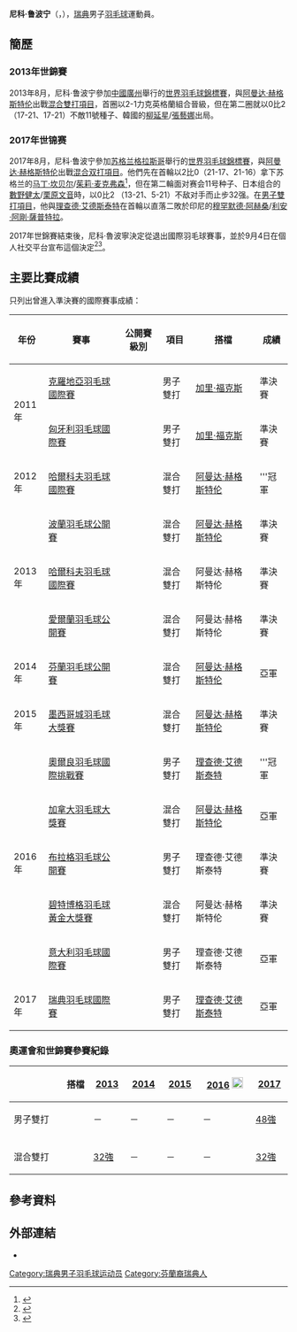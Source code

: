 {{noteTA|G1=Badminton}}
{{Infobox 羽球選手
| playername              = 尼科·鲁波宁<br>{{lang|fi|Nico Ruponen}}
| image                   = 
| size                    = 
| caption                 = 
| birth_name              = 
| date_of_birth           = {{birth_date_and_age|1989|2|3}}
| place_of_birth          = 
| height                  = 
| weight                  = 
| event                   = 男子雙打、混合雙打
| country                 = {{SWE}}
| years_started           = 
| handedness              = 
| coach                   = 
| highest_ranking         = 第21位（混雙-[[阿曼达·赫格斯特伦|哈格斯特伦]]）
| date_of_highest_ranking = 2016年12月22日<ref name="ranking">{{en}}[http://bwfcontent.tournamentsoftware.com/ranking/player.aspx?id=12552&player=108151 BWF World Ranking - Ranking of Nico RUPONEN (90714)] {{Wayback|url=http://bwfcontent.tournamentsoftware.com/ranking/player.aspx?id=12552&player=108151 |date=20180815035354 }}</ref>
| current_ranking         = 現已退役
| date_of_current_ranking = 
| played                  = 13勝–14負（男單）<br>64勝–55負（男雙）<br>74勝–75負（混雙）
| titles                  = 
| bwf_profile             = 44348EE2-BFEA-4730-B1D7-DF1681973A9B
| bwf_id                  = 90714
| updated                 = 2018年8月15日
}}
{{MedalTableTop|width=286px}}
{{MedalSport | 男子[[羽毛球|羽毛球]]}}
{{MedalCountry | {{SWE}}}}
{{MedalBottom}}
'''尼科·鲁波宁'''（{{lang-fi|Nico Ruponen}}，{{bd|1989年|2月3日|||catIdx=Ruponen}}），[[瑞典|瑞典]]男子[[羽毛球|羽毛球]]運動員。

==簡歷==
=== 2013年世錦賽 ===
2013年8月，尼科·鲁波宁參加[[中國|中國]][[廣州|廣州]]舉行的[[2013年世界羽毛球錦標賽|世界羽毛球錦標賽]]，與[[阿曼达·赫格斯特伦|阿曼达·赫格斯特伦]]出戰[[2013年世界羽毛球錦標賽混合雙打項目|混合雙打項目]]，首圈以2-1力克英格蘭組合晉級，但在第二圈就以0比2（17-21、17-21）不敵11號種子、韓國的[[柳延星|柳延星]]/[[張藝娜|張藝娜]]出局。

=== 2017年世锦赛 ===
2017年8月，尼科·鲁波宁參加[[苏格兰|苏格兰]][[格拉斯哥|格拉斯哥]]舉行的[[2017年世界羽毛球錦標賽|世界羽毛球錦標賽]]，與[[阿曼达·赫格斯特伦|阿曼达·赫格斯特伦]]出戰[[2017年世界羽毛球錦標賽混合双打項目|混合双打項目]]。他們先在首輪以2比0（21-17、21-16）拿下苏格兰的[[马丁·坎贝尔|马丁·坎贝尔]]/[[茱莉·麦克弗森|茱莉·麦克弗森]]<ref>{{en}}{{cite news|title=Day 1: GB Performance|url=http://www.glasgow2017.com/news/2017/august/day-1-gb-performance.aspx|publisher=2017年世錦賽官網|date=2017-08-22|access-date=2018-03-17|archive-url=https://web.archive.org/web/20180317165134/http://www.glasgow2017.com/news/2017/august/day-1-gb-performance.aspx|archive-date=2018-03-17|dead-url=yes}}</ref>，但在第二輪面对赛会11号种子、日本组合的[[數野健太|數野健太]]/[[栗原文音|栗原文音]]時，以0比2 （13-21、5-21）不敌对手而止步32强。在[[2017年世界羽毛球錦標賽男子雙打項目|男子雙打項目]]，他與[[理查德·艾德斯泰特|理查德·艾德斯泰特]]在首輪以直落二敗於印尼的[[穆罕默德·阿赫桑|穆罕默德·阿赫桑]]/[[利安·阿剛·薩普特拉|利安·阿剛·薩普特拉]]。

2017年世錦賽結束後，尼科·魯波寧決定從退出國際羽毛球賽事，並於9月4日在個人社交平台宣布這個決定<ref>{{en}}{{Facebook post |story = |photo = |video = |user = nicoruponenofficial |id = 480217329006876 |title =Nico Ruponen announced his retirement. |name =Nico Ruponen |date = 2017-09-04 |accessdate = 2018-03-17}}</ref><ref>{{en}}{{cite news|title=A new dawn for Evans and Hogstrom|url=http://www.badmintoneurope.com/cms/default.aspx?clubid=4685&cmsid=239&pageid=5381&m=5026108|publisher=Badminton Europe|date=2017-09-13|accessdate=2018-03-17|archive-date=2018-03-17|archive-url=https://web.archive.org/web/20180317170900/http://www.badmintoneurope.com/cms/default.aspx?clubid=4685&cmsid=239&pageid=5381&m=5026108|dead-url=no}}</ref>。

==主要比賽成績==
只列出曾進入準決賽的國際賽事成績：
{| class=wikitable style="text-align:center; font-size:small;" 
!width="50"|年份
!width="180"|賽事
!width="80"|公開賽級別
!width="60"|項目
!width="150"|搭檔
!width="50"|成績
|-
!rowspan="2"|2011年
|[[2011年克羅地亞羽毛球國際賽|克羅地亞羽毛球國際賽]]
|{{BWFIS}}
|男子雙打
|{{flagicon|ENG}} [[加里·福克斯|加里·福克斯]]
|bgcolor="#b8860b"|準決賽
|-
|[[2011年匈牙利羽毛球國際賽|匈牙利羽毛球國際賽]]
|{{BWFIS}}
|男子雙打
|{{flagicon|ENG}} [[加里·福克斯|加里·福克斯]]
|bgcolor="#b8860b"|準決賽
|-
!rowspan="1"|2012年
|[[2012年哈爾科夫羽毛球國際賽|哈爾科夫羽毛球國際賽]]
|{{BWFIC}}
|混合雙打
|[[阿曼达·赫格斯特伦|阿曼达·赫格斯特伦]]
|bgcolor="gold"|'''冠軍
|-
!rowspan="3"|2013年
|[[2013年波蘭羽毛球公開賽|波蘭羽毛球公開賽]]
|{{BWFIC}}
|混合雙打
|[[阿曼达·赫格斯特伦|阿曼达·赫格斯特伦]]
|bgcolor="#b8860b"|準決賽
|-
|[[2013年哈爾科夫羽毛球國際賽|哈爾科夫羽毛球國際賽]]
|{{BWFIC}}
|混合雙打
|阿曼达·赫格斯特伦
|bgcolor="#b8860b"|準決賽
|-
|[[2013年愛爾蘭羽毛球公開賽|愛爾蘭羽毛球公開賽]]
|{{BWFIC}}
|混合雙打
|阿曼达·赫格斯特伦
|bgcolor="#b8860b"|準決賽
|-
!rowspan="1"|2014年
|[[2014年芬蘭羽毛球公開賽|芬蘭羽毛球公開賽]]
|{{BWFIC}}
|混合雙打
|[[阿曼达·赫格斯特伦|阿曼达·赫格斯特伦]]
|bgcolor="silver"|亞軍
|-
!rowspan="1"|2015年
|[[2015年墨西哥城羽毛球大獎賽|墨西哥城羽毛球大獎賽]]
|{{BWFGP}}
|混合雙打
|[[阿曼达·赫格斯特伦|阿曼达·赫格斯特伦]]
|bgcolor="#b8860b"|準決賽
|-
!rowspan="5"|2016年
|[[2016年奧爾良羽毛球國際挑戰賽|奧爾良羽毛球國際挑戰賽]]
|{{BWFIC}}
|男子雙打
|[[理查德·艾德斯泰特|理查德·艾德斯泰特]]
|bgcolor="gold"|'''冠軍
|-
|[[2016年加拿大羽毛球大獎賽|加拿大羽毛球大獎賽]]
|{{BWFGP}}
|混合雙打
|[[阿曼达·赫格斯特伦|阿曼达·赫格斯特伦]]
|bgcolor="silver"|亞軍
|-
|[[2016年布拉格羽毛球公開賽|布拉格羽毛球公開賽]]
|{{BWFIC}}
|男子雙打
|理查德·艾德斯泰特
|bgcolor="#b8860b"|準決賽
|-
|[[2016年碧特博格羽毛球黃金大獎賽|碧特博格羽毛球黃金大獎賽]]
|{{BWFGPG}}
|混合雙打
|阿曼达·赫格斯特伦
|bgcolor="#b8860b"|準決賽
|-
|[[2016年意大利羽毛球國際賽|意大利羽毛球國際賽]]
|{{BWFIC}}
|男子雙打
|理查德·艾德斯泰特
|bgcolor="silver"|亞軍
|-
!rowspan="1"|2017年
|[[2017年瑞典羽毛球國際賽|瑞典羽毛球國際賽]]
|{{BWFIS}}
|男子雙打
|[[理查德·艾德斯泰特|理查德·艾德斯泰特]]
|bgcolor="silver"|亞軍
|}
{{BWF賽事級別索引}}

===奧運會和世錦賽參賽紀錄===
{| class=wikitable style="text-align:center; font-size:small;" 
!
!搭檔
!width="50"|[[2013年世界羽毛球錦標賽|2013]]
!width="50"|[[2014年世界羽毛球錦標賽|2014]]
!width="50"|[[2015年世界羽毛球錦標賽|2015]]
!width="80"|[[2016年夏季奧林匹克運動會羽毛球比賽|2016]] [[File:Olympic_rings_without_rims.svg|20px]]
!width="50"|[[2017年世界羽毛球錦標賽|2017]]
|-
!width="80"|男子雙打
|align="left"|{{nowrap|[[理查德·艾德斯泰特|理查德·艾德斯泰特]]}}
|－
|－
|－
|－
|[[2017年世界羽毛球錦標賽男子雙打項目|48強]]
|-
|
|-
!width="80"|混合雙打
|align="left"|{{nowrap|[[阿曼达·赫格斯特伦|阿曼达·赫格斯特伦]]}}
|[[2013年世界羽毛球錦標賽混合雙打項目|32強]]
|－
|－
|－
|[[2017年世界羽毛球錦標賽混合雙打項目|32強]]
|}

==參考資料==
{{Reflist}}

==外部連結==
* {{Facebook page|nicoruponenofficial|Nico Ruponen}}

{{DEFAULTSORT:Ruponen, Nico}}
[[Category:瑞典男子羽毛球运动员|Category:瑞典男子羽毛球运动员]]
[[Category:芬蘭裔瑞典人|Category:芬蘭裔瑞典人]]